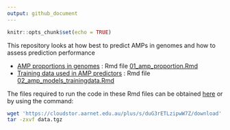 ```yaml
---
output: github_document
---
```


```r
knitr::opts_chunk$set(echo = TRUE)
```

This repository looks at how best to predict AMPs in genomes and how to assess prediction performance

- [AMP proportions in genomes](01_amp_proportion.md) : Rmd file [01_amp_proportion.Rmd](01_amp_proportion.Rmd)
- [Training data used in AMP predictors](02_amp_models_trainingdata.md) : Rmd file [02_amp_models_trainingdata.Rmd](02_amp_models_trainingdata.Rmd)


The files required to run the code in these Rmd files can be obtained [here](https://cloudstor.aarnet.edu.au/plus/s/duG3rETLzipwW7Z) or by using the command:


```bash
wget 'https://cloudstor.aarnet.edu.au/plus/s/duG3rETLzipwW7Z/download' -O data.tgz
tar -zxvf data.tgz 
```



